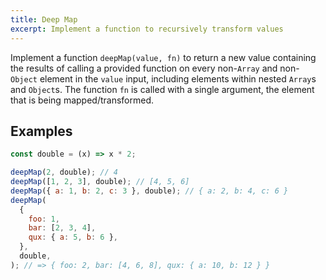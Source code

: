 ```yaml
---
title: Deep Map
excerpt: Implement a function to recursively transform values
---
```


Implement a function `deepMap(value, fn)` to return a new value containing the results of calling a provided function on every non-`Array` and non-`Object` element in the `value` input, including elements within nested `Array`s and `Object`s. The function `fn` is called with a single argument, the element that is being mapped/transformed.

## Examples

```js
const double = (x) => x * 2;

deepMap(2, double); // 4
deepMap([1, 2, 3], double); // [4, 5, 6]
deepMap({ a: 1, b: 2, c: 3 }, double); // { a: 2, b: 4, c: 6 }
deepMap(
  {
    foo: 1,
    bar: [2, 3, 4],
    qux: { a: 5, b: 6 },
  },
  double,
); // => { foo: 2, bar: [4, 6, 8], qux: { a: 10, b: 12 } }
```
